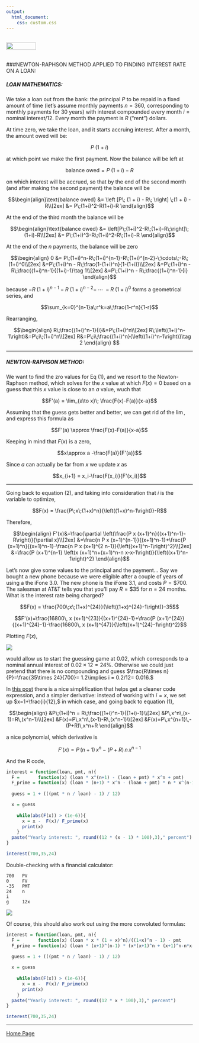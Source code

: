 ```yaml
---
output: 
  html_document:
    css: custom.css
---
```


<br>
<a href="http://rinterested.github.io/statistics/index.html">
<img HEIGHT="20" WIDTH="80" src="https://cloud.githubusercontent.com/assets/9312897/10556783/a27a26fa-745c-11e5-9b1a-2d5bd737387a.PNG"></a>
<br><br>

###NEWTON-RAPHSON METHOD APPLIED TO FINDING INTEREST RATE ON A LOAN:
<br>

##### LOAN MATHEMATICS:

We take a loan out from the bank: the principal $P$ to be repaid in a fixed amount of time (let's assume monthly payments $n =360$, corresponding to monthly payments for $30$ years) with interest compounded every month $i = \text{nominal interest}/12$. Every month the payment is $R$ ("rent") dollars.

At time zero, we take the loan, and it starts accruing interest. After a month, the amount owed will be:

$$P \; (1 +i)$$

at which point we make the first payment. Now the balance will be left at

$$\text{balance owed}= P \; (1 +i) - R$$

on which interest will be accrued, so that by the end of the second month (and after making the second payment) the balance will be

$$\begin{align}\text{balance owed} &= \left [P\; (1 + i) - R\; \right] \;(1 + i) - R\\[2ex]
&= P\;(1+i)^2-R(1+i)-R
\end{align}$$

At the end of the third month the balance will be

$$\begin{align}\text{balance owed} &= \left[P\;(1+i)^2-R\;(1+i)-R\;\right]\;(1+i)-R\\[2ex]
&= P\;(1+i)^3-R\;(1+i)^2-R\;(1+i)-R
\end{align}$$

At the end of the $n$ payments, the balance will be zero

$$\begin{align} 0 &= P\;(1+i)^n-R\;(1+i)^{n-1}-R\;(1+i)^{n-2}-\;\cdots\;-R\;(1+i)^0\\[2ex]
&=P\;(1+i)^n - R\;\frac{1-(1+i)^n}{1-(1+i)}\\[2ex]
&=P\;(1+i)^n - R\;\frac{(1+i)^n-1}{(1+i)-1}\tag 1\\[2ex]
&=P\;(1+i)^n - R\;\frac{(1+i)^n-1}{i}
\end{align}$$

because $-R\;(1+i)^{n-1}-R\;(1+i)^{n-2}-\;\cdots\;-R\;(1+i)^0$ forms a geometrical series, and

$$\sum_{k=0}^{n-1}a\;r^k=a\;\frac{1-r^n}{1-r}$$

Rearranging,

$$\begin{align}
R\;\frac{(1+i)^n-1}{i}&=P\;(1+i)^n\\[2ex]
R\;\left((1+i)^n-1\right)&=P\;i\;(1+i)^n\\[2ex]
R&=P\;i\;\frac{(1+i)^n}{\left((1+i)^n-1\right)}\tag 2
\end{align}
$$

---

##### NEWTON-RAPHSON METHOD:

We want to find the zro values for Eq $(1)$, and we resort to the Newton-Raphson method, which solves for the $x$ value at which $F(x)=0$ based on a guess that this $x$ value is close to an $a$ value, wuch that

$$F'(a) = \lim_{a\to x}\; \frac{F(x)-F(a)}{x-a}$$

Assuming that the guess gets better and better, we can get rid of the $\lim$, and express this formula as

$$F'(a) \approx \frac{F(x)-F(a)}{x-a}$$

Keeping in mind that $F(x)$ is a zero,

$$x\approx a -\frac{F(a)}{F'(a)}$$

Since $a$ can actually be far from $x$ we update $x$ as

$$x_{i+1} = x_i-\frac{F(x_i)}{F'(x_i)}$$

---

Going back to equation $(2),$ and taking into consideration that $i$ is the variable to optimize,

$$F(x) = \frac{P\;x\;(1+x)^n}{\left((1+x)^n-1\right)}-R$$

Therefore,

$$\begin{align}
F'(x)&=\frac{\partial \left(\frac{P x (x+1)^n}{(x+1)^n-1}-R\right)}{\partial x}\\[2ex]
&=\frac{n P x (x+1)^{n-1}}{(x+1)^n-1}+\frac{P (x+1)^n}{(x+1)^n-1}-\frac{n
P x (x+1)^{2 n-1}}{\left((x+1)^n-1\right)^2}\\[2ex]
&=\frac{P (x+1)^{n-1} \left(x (x+1)^n+(x+1)^n-n x-x-1\right)}{\left((x+1)^n-1\right)^2}
\end{align}$$

Let's now give some values to the principal and the payment... Say we bought a new phone because we were eligible after a couple of years of using a the iFone 3.0. The new phone is the iFone 3.1, and costs $P= \$ 700$. The salesman at AT&T tells you that you'll pay $R =\$ 35$ for $n=24$ months. What is the interest rate being charged?

$$F(x) = \frac{700\;x\;(1+x)^{24}}{\left((1+x)^{24}-1\right)}-35$$

$$F'(x)=\frac{16800\, x (x+1)^{23}}{(x+1)^{24}-1}+\frac{P (x+1)^{24}}{(x+1)^{24}-1}-\frac{16800\, x (x+1)^{47}}{\left((x+1)^{24}-1\right)^2}$$

Plotting $F(x),$

<img src="https://user-images.githubusercontent.com/9312897/28857598-ac8ff140-7718-11e7-9174-270c9eea1316.png">

would allow us to start the guessing game at $0.02$, which corresponds to a nominal annual interest of $0.02 \times 12=24\%.$ Otherwise we could just pretend that there is no compounding and guess $\frac{R\times n}{P}=\frac{35\times 24}{700}= 1.2\implies i = 0.2/12= 0.016.$

In [this post](https://blog.bossylobster.com/2012/05/reverse-calculating-interest-rate) there is a nice simplification that helps get a cleaner code expression, and a simpler derivative: instead of working with $i=x,$ we set up $x=1+\frac{i}{12},$ in which case, and going back to equation $(1),$

$$\begin{align}
&P\;(1+i)^n = R\;\frac{(1+i)^n-1}{(1+i)-1}\\[2ex]
&P\,x^n\,(x-1)=R\,(x^n-1)\\[2ex]
&F(x)=P\,x^n\,(x-1)-R\,(x^n-1)\\[2ex]
&F(x)=P\,x^{n+1}\,-(P+R)\,x^n+R
\end{align}$$

a nice polynomial, which derivative is

$$F'(x)=P\, (n+1)\, x^n-(P+R)\,n\,x^{n-1}$$

And the R code,

```r
interest = function(loan, pmt, n){
  F =       function(x) (loan * x^(n+1) - (loan + pmt) * x^n + pmt)
  F_prime = function(x) (loan * (n+1) * x^n - (loan + pmt) * n * x^(n-1))
  
  guess = 1 + (((pmt * n / loan) - 1) / 12) 

  x = guess
  
    while(abs(F(x)) > (1e-6)){
      x = x -  F(x)/ F_prime(x)
      print(x)
    }
  paste("Yearly interest: ", round((12 * (x - 1) * 100),3)," percent")
}

interest(700,35,24)
```

Double-checking with a financial calculator:

```
700   PV
0     FV
-35   PMT
24    n
i
g     12x
```

<img src="https://user-images.githubusercontent.com/9312897/28888001-120b441a-778d-11e7-975d-26f0ce4b9f44.png">

Of course, this should also work out using the more convoluted formulas:

```r
interest = function(loan, pmt, n){
  F =       function(x) (loan * x * (1 + x)^n)/((1+x)^n - 1) - pmt
  F_prime = function(x) (loan * (x+1)^(n-1) * (x*(x+1)^n + (x+1)^n-n*x-x-1)) / ((x+1)^n - 1)^2
  
  guess = 1 + (((pmt * n / loan) - 1) / 12) 

  x = guess
  
    while(abs(F(x)) > (1e-6)){
      x = x -  F(x)/ F_prime(x)
      print(x)
    }
  paste("Yearly interest: ", round((12 * x * 100),3)," percent")
}

interest(700,35,24)
```

---

<a href="http://rinterested.github.io/statistics/index.html">Home Page</a>
